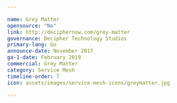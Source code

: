 ---

name: Grey Matter
opensource: "No"
link: http://deciphernow.com/grey-matter
governance: Decipher Technology Studios
primary-lang: Go
announce-date: November 2017
ga-1-date: February 2019
commercial: Grey Matter
category: Service Mesh
timeline-order: 7
icon: assets/images/service-mesh-icons/greymatter.jpg

---
